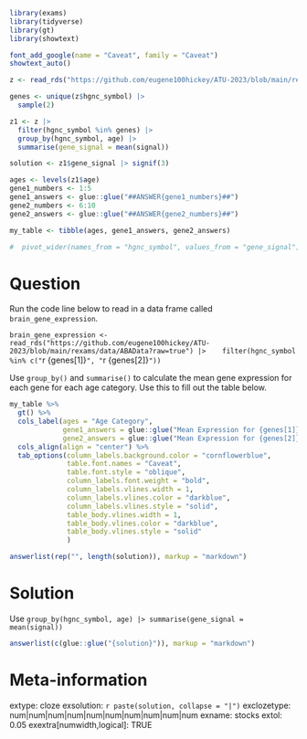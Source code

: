 ```r
library(exams)
library(tidyverse)
library(gt)
library(showtext)

font_add_google(name = "Caveat", family = "Caveat")
showtext_auto()

z <- read_rds("https://github.com/eugene100hickey/ATU-2023/blob/main/rexams/data/ABAData?raw=true")

genes <- unique(z$hgnc_symbol) |> 
  sample(2)

z1 <- z |> 
  filter(hgnc_symbol %in% genes) |> 
  group_by(hgnc_symbol, age) |> 
  summarise(gene_signal = mean(signal))

solution <- z1$gene_signal |> signif(3)

ages <- levels(z1$age)
gene1_numbers <- 1:5
gene1_answers <- glue::glue("##ANSWER{gene1_numbers}##")
gene2_numbers <- 6:10
gene2_answers <- glue::glue("##ANSWER{gene2_numbers}##")

my_table <- tibble(ages, gene1_answers, gene2_answers)

#  pivot_wider(names_from = "hgnc_symbol", values_from = "gene_signal")
```


Question
========
Run the code line below to read in a data frame called `brain_gene_expression`. 

`brain_gene_expression <- read_rds("https://github.com/eugene100hickey/ATU-2023/blob/main/rexams/data/ABAData?raw=true") |> 
  filter(hgnc_symbol %in% c("`r {genes[1]}`", "`r {genes[2]}`"))`

Use `group_by()` and `summarise()` to calculate the mean gene expression for each gene for each age category. Use this to fill out the table below.

```r
my_table %>% 
  gt() %>% 
  cols_label(ages = "Age Category",
             gene1_answers = glue::glue("Mean Expression for {genes[1]}"), 
             gene2_answers = glue::glue("Mean Expression for {genes[2]}")) %>% 
  cols_align(align = "center") %>% 
  tab_options(column_labels.background.color = "cornflowerblue", 
              table.font.names = "Caveat",
              table.font.style = "oblique",
              column_labels.font.weight = "bold",
              column_labels.vlines.width = 1,
              column_labels.vlines.color = "darkblue",
              column_labels.vlines.style = "solid",
              table_body.vlines.width = 1,
              table_body.vlines.color = "darkblue",
              table_body.vlines.style = "solid"
              )
```



```r
answerlist(rep("", length(solution)), markup = "markdown")
```


Solution
========

Use `group_by(hgnc_symbol, age) |> summarise(gene_signal = mean(signal))`

```r
answerlist(c(glue::glue("{solution}")), markup = "markdown")
```


Meta-information
================
extype: cloze
exsolution: `r paste(solution, collapse = "|")`
exclozetype: num|num|num|num|num|num|num|num|num|num
exname: stocks
extol: 0.05
exextra[numwidth,logical]: TRUE
